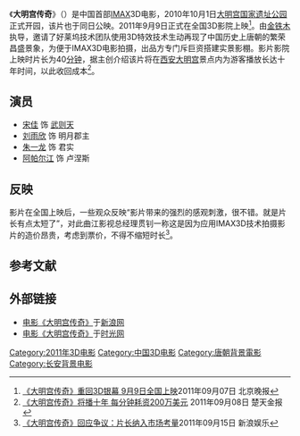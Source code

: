 {{Other uses|大明宫 (纪录片)|subject=一部IMAX3D电影|other=本片导演金铁木执导的纪录片}}
{{电影信息框
| name = 大明宫传奇<br />Legend of The Daming Palace
| image = Legend of The Daming Palace.jpg
| caption = 海报
| director = [[金铁木|金铁木]]
| producer = 赵安、段先念、Peter William Anderson
| writer = 梅峰
| starring = [[宋佳_(1962年)|宋佳]]、[[刘雨欣|刘雨欣]]、[[朱一龙|朱一龙]]、[[阿帕尔江|阿帕尔江]]
| music = 程池
| cinematography = Reed Smoot、雷载兴
| editing = 
| studio = [[北京爱奇星悦影视文化传播有限公司|北京爱奇星悦影视文化传播有限公司]]<br />[[西安曲江影视集团|西安曲江影视集团]]<br />[[北京水晶石影视动画科技有限公司|北京水晶石影视动画科技有限公司]]<br>[[北京上造影视文化有限公司|北京上造影视文化有限公司]]
| distributor = 
| released = 2011年9月9日
| runtime = 40分钟
| country = {{CHN}}
| language = [[普通話|普通話]]
| budget = 4000万[[人民币|元]]
| gross = 
}}

《'''大明宫传奇'''》（{{lang-en|'''''Legend of The Daming Palace'''''}}）是中国首部[[IMAX|IMAX]]3D电影，2010年10月1日[[大明宫国家遗址公园|大明宫国家遗址公园]]正式开园，该片也于同日公映。2011年9月9日正式在全国3D影院上映<ref>[http://ent.sina.com.cn/m/c/2011-09-07/16333410375.shtml 《大明宫传奇》重回3D银幕 9月9日全国上映]2011年09月07日 北京晚报</ref>。由[[金铁木|金铁木]]执导，邀请了好莱坞技术团队使用3D特效技术生动再现了中国历史上唐朝的繁荣昌盛景象，为便于IMAX3D电影拍摄，出品方专门斥巨资搭建实景影棚。影片影院上映时片长为40[[分钟|分钟]]，据主创介绍该片将在[[西安|西安]][[大明宫|大明宫]]景点内为游客播放长达十年时间，以此收回成本<ref>[http://ent.sina.com.cn/m/c/2011-09-08/14153411358.shtml 《大明宫传奇》将播十年 每分钟耗资200万美元] {{Wayback|url=http://ent.sina.com.cn/m/c/2011-09-08/14153411358.shtml |date=20160304110053 }}2011年09月08日 楚天金报</ref>。

== 演员 ==
* [[宋佳_(1962年)|宋佳]] 饰 [[武则天|武则天]]
* [[刘雨欣|刘雨欣]] 饰 明月郡主
* [[朱一龙|朱一龙]] 饰 君实
* [[阿帕尔江|阿帕尔江]] 饰 卢涅斯

== 反映 ==
影片在全国上映后，一些观众反映“影片带来的强烈的感观刺激，很不错。就是片长有点太短了”，对此曲江影视总经理贯钊一称这是因为应用IMAX3D技术拍摄影片的造价昂贵，考虑到票价，不得不缩短时长<ref>[http://ent.sina.com.cn/m/c/2011-09-15/19503417603.shtml 《大明宫传奇》回应争议：片长纳入市场考量]2011年09月15日 新浪娱乐</ref>。

== 参考文献 ==
{{Reflist}}

== 外部链接 ==
* [http://ent.sina.com.cn/f/m/dmgcq/ 电影《大明宫传奇》]{{Wayback|url=http://ent.sina.com.cn/f/m/dmgcq/ |date=20120609012028 }}于[[新浪网|新浪网]]
* [https://web.archive.org/web/20120103220108/http://movie.mtime.com/78927 电影《大明宫传奇》]于[[时光网|时光网]]

{{DEFAULTSORT:Da}}
[[Category:2011年3D电影|Category:2011年3D电影]]
[[Category:中国3D电影|Category:中国3D电影]]
[[Category:唐朝背景電影|Category:唐朝背景電影]]
[[Category:长安背景电影|Category:长安背景电影]]